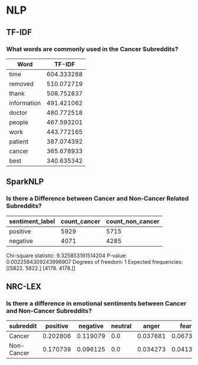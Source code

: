 # NLP


## TF-IDF

### What words are commonly used in the Cancer Subreddits?

| Word         | TF-IDF       |
|--------------|--------------|
| time         | 604.333288   |
| removed      | 510.072719   |
| thank        | 508.752837   |
| information  | 491.421062   |
| doctor       | 480.772518   |
| people       | 467.593201   |
| work         | 443.772165   |
| patient      | 387.074392   |
| cancer       | 365.678933   |
| best         | 340.635342   |




## SparkNLP




### Is there a Difference between Cancer and Non-Cancer Related Subreddits?

| sentiment_label | count_cancer | count_non_cancer |
|-----------------|--------------|------------------|
| positive       | 5929         | 5715             |
| negative       | 4071         | 4285             |


Chi-square statistic: 9.325853191514204
P-value: 0.0022594309243996907
Degrees of freedom: 1
Expected frequencies: 
[[5822. 5822.]
 [4178. 4178.]]


## NRC-LEX

### Is there a difference in emotional sentiments between Cancer and Non-Cancer Subreddits?
| subreddit     | positive | negative | neutral | anger   | fear    | disgust | sadness | joy     | surprise | trust   |
|------------|----------|----------|---------|---------|---------|---------|---------|---------|----------|---------|
| Cancer     | 0.202806 | 0.119079 | 0.0     | 0.037681 | 0.067383 | 0.033798 | 0.058226 | 0.044399 | 0.028933 | 0.119079 |
| Non-Cancer | 0.170739 | 0.096125 | 0.0     | 0.034273 | 0.041384 | 0.023316 | 0.034463 | 0.044963 | 0.024675 | 0.082917 |